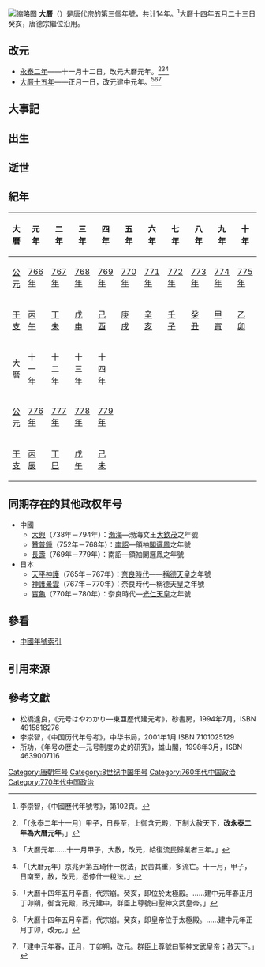 {{Otheruses|subject=唐代宗的年号|other=侬智高的大曆年号|啟曆}}
{{Eranamebox|年号=大曆
|起讫时间= 766年十一月－779年
|政权= [[唐朝|唐朝]]
|帝王=[[唐代宗|唐代宗]]李豫
|历时= 14年
|timeline= <timeline>
ImageSize  = width:200 height:50
PlotArea   = width:180 height:30 left:10 bottom:20
TimeAxis   = orientation:horizontal
DateFormat = yyyy
Period    = from:618 till:907
AlignBars  = early
ScaleMajor = increment:54 start:618
Colors =
  id:canvas value:rgb(1,1,0.85)
BackgroundColors = canvas:canvas
PlotData =
  width:15 color:black
  bar:era from:start till:end
  bar:era from:762 till:779 color:red
  bar:era from:766 till:779 color:blue
</timeline>
|说明= {{fontcolor|blue|大曆}}在唐朝和{{fontcolor|red|唐代宗}}时期的位置。 
}}
[[File:Da_Li_Yuan_Bao_(大曆元寶)_-_Kucha_area_-_Scott_Semans.jpg|缩略图]]
'''大曆'''（{{kj|766年|十一月|779年|十二月}}）是[[唐代宗|唐代宗]]的第三個[[年號|年號]]，共计14年。<ref>李崇智，《中國歷代年號考》，第102頁。</ref>大曆十四年五月二十三日癸亥，唐德宗繼位沿用。

==改元==
*[[766年|永泰二年]]——十一月十二日，改元大曆元年。<ref>{{cite wikisource|title=舊唐書本紀第十一代宗|last=劉昫|wslink=zh:舊唐書/卷11}}「〔永泰二年十一月〕甲子，日長至，上御含元殿，下制大赦天下，'''改永泰二年為大曆元年'''。」</ref><ref>{{cite wikisource|title=新唐書本紀第六代宗|last=歐陽脩|wslink=zh:新唐書/卷006}}「大曆元年……十一月甲子，大赦，改元，給復流民歸業者三年。」</ref><ref>{{cite wikisource|title=資治通鑑唐紀四十|last=司馬光|wslink=zh:資治通鑒 (胡三省音注)/卷224}}「〔大曆元年〕京兆尹第五琦什一稅法，民苦其重，多流亡。十一月，甲子，日南至，赦，改元，悉停什一稅法。」</ref>
*[[780年|大曆十五年]]——正月一日，改元建中元年。<ref>{{cite wikisource|title=舊唐書本紀第十二德宗|last=劉昫|wslink=zh:舊唐書/卷12}}「大曆十四年五月辛酉，代宗崩。癸亥，即位於太極殿。……建中元年春正月丁卯朔，御含元殿，政元建中，群臣上尊號曰聖神文武皇帝。」</ref><ref>{{cite wikisource|title=新唐書本紀第七德宗|last=歐陽脩|wslink=zh:新唐書/卷007}}「大曆十四年五月辛酉，代宗崩。癸亥，即皇帝位于太極殿。……建中元年正月丁卯，改元。」</ref><ref>{{cite wikisource|title=資治通鑑唐紀四十二|last=司馬光|wslink=zh:資治通鑒 (胡三省音注)/卷226}}「建中元年春，正月，丁卯朔，改元。群臣上尊號曰聖神文武皇帝；赦天下。」</ref>

==大事記==

==出生==

==逝世==

==紀年==
{| class="wikitable"  style="text-align:center;"
!大曆!!元年!!二年!!三年!!四年!!五年!!六年!!七年!!八年!!九年!!十年
|-
![[公元|公元]]
|[[766年|766年]]||[[767年|767年]]||[[768年|768年]]||[[769年|769年]]||[[770年|770年]]||[[771年|771年]]||[[772年|772年]]||[[773年|773年]]||[[774年|774年]]||[[775年|775年]]
|-
![[干支|干支]]
|[[丙午|丙午]]||[[丁未|丁未]]||[[戊申|戊申]]||[[己酉|己酉]]||[[庚戌|庚戌]]||[[辛亥|辛亥]]||[[壬子|壬子]]||[[癸丑|癸丑]]||[[甲寅|甲寅]]||[[乙卯|乙卯]]
|-
!大曆!!十一年!!十二年!!十三年!!十四年
|-
![[公元|公元]]
|[[776年|776年]]||[[777年|777年]]||[[778年|778年]]||[[779年|779年]]
|-
![[干支|干支]]
|[[丙辰|丙辰]]||[[丁巳|丁巳]]||[[戊午|戊午]]||[[己未|己未]]
|}

==同期存在的其他政权年号==
*中國
**[[大興_(渤海)|大興]]（738年－794年）：[[渤海国|渤海]]—渤海文王[[大欽茂|大欽茂]]之年號
**[[贊普鍾|贊普鍾]]（752年－768年）：[[南詔|南詔]]—領袖[[閣邏鳳|閣邏鳳]]之年號
**[[长寿_(南诏)|長壽]]（769年－779年）：南詔—領袖閣邏鳳之年號
*日本
**[[天平神護|天平神護]]（765年－767年）：[[奈良時代|奈良時代]]——[[稱德天皇|稱德天皇]]之年號
**[[神護景雲|神護景雲]]（767年－770年）：奈良時代—稱德天皇之年號
**[[寶龜|寶龜]]（770年－780年）：奈良時代—[[光仁天皇|光仁天皇]]之年號

==參看==
*[[中国年号列表#唐朝|中國年號索引]]

==引用來源==
{{reflist}}

==參考文獻==
*松橋達良，《元号はやわかり—東亜歷代建元考》，砂書房，1994年7月，ISBN 4915818276
*李崇智，《中国历代年号考》，中华书局，2001年1月 ISBN 7101025129
*所功，《年号の歴史―元号制度の史的研究》，雄山閣，1998年3月，ISBN 4639007116

{{年号|[[永泰_(唐朝)|永泰]]|[[中国年号列表|唐朝年號]]<br>766年－779年|[[建中_(唐朝)|建中]]}}
{{唐朝年号}}

[[Category:唐朝年号|Category:唐朝年号]]
[[Category:8世纪中国年号|Category:8世纪中国年号]]
[[Category:760年代中国政治|Category:760年代中国政治]]
[[Category:770年代中国政治|Category:770年代中国政治]]